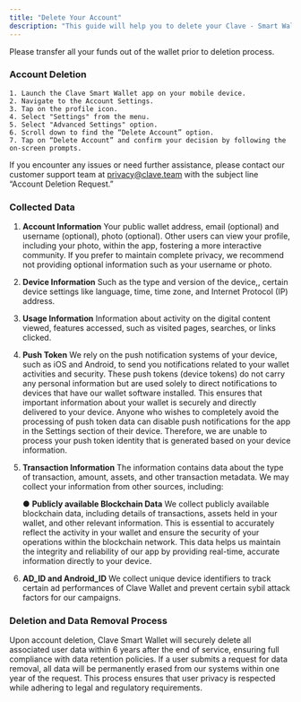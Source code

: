 ```yaml
---
title: "Delete Your Account"
description: "This guide will help you to delete your Clave - Smart Wallet account and will initiate the process of data deletion."
---
```


<Warning> Please transfer all your funds out of the wallet prior to deletion process. </Warning>

### Account Deletion

    1. Launch the Clave Smart Wallet app on your mobile device.
    2. Navigate to the Account Settings.
    3. Tap on the profile icon.
    4. Select "Settings" from the menu.
    5. Select "Advanced Settings" option.
    6. Scroll down to find the “Delete Account” option.
    7. Tap on “Delete Account” and confirm your decision by following the on-screen prompts.

If you encounter any issues or need further assistance, please contact our customer support team at privacy@clave.team with the subject line “Account Deletion Request.”

### Collected Data

1. **Account Information** Your public wallet address, email (optional) and username (optional), photo
   (optional). Other users can view your profile, including your photo, within the app, fostering a more
   interactive community. If you prefer to maintain complete privacy, we recommend not providing
   optional information such as your username or photo.

2. **Device Information** Such as the type and version of the device,, certain device settings like
   language, time, time zone, and Internet Protocol (IP) address.

3. **Usage Information** Information about activity on the digital content viewed, features accessed, such
   as visited pages, searches, or links clicked.

4. **Push Token** We rely on the push notification systems of your device, such as iOS and Android, to
   send you notifications related to your wallet activities and security. These push tokens (device
   tokens) do not carry any personal information but are used solely to direct notifications to devices
   that have our wallet software installed. This ensures that important information about your wallet is
   securely and directly delivered to your device.
   Anyone who wishes to completely avoid the processing of push token data can disable push
   notifications for the app in the Settings section of their device. Therefore, we are unable to process
   your push token identity that is generated based on your device information.

5. **Transaction Information** The information contains data about the type of transaction, amount,
   assets, and other transaction metadata.
   We may collect your information from other sources, including:

   ● **Publicly available Blockchain Data** We collect publicly available blockchain data, including details
   of transactions, assets held in your wallet, and other relevant information. This is essential to
   accurately reflect the activity in your wallet and ensure the security of your operations within the
   blockchain network. This data helps us maintain the integrity and reliability of our app by providing
   real-time, accurate information directly to your device.

6. **AD_ID and Android_ID** We collect unique device identifiers to track certain ad performances of Clave Wallet and prevent certain sybil attack factors for our campaigns.

### Deletion and Data Removal Process

Upon account deletion, Clave Smart Wallet will securely delete all associated user data within 6 years after the end of service, ensuring full compliance with data retention policies. If a user submits a request for data removal, all data will be permanently erased from our systems within one year of the request. This process ensures that user privacy is respected while adhering to legal and regulatory requirements.
